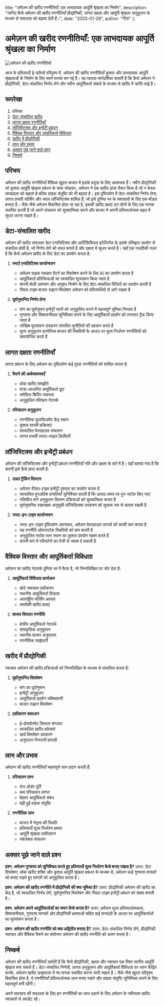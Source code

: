   title: "अमेज़न की खरीद रणनीतियाँ: एक लाभदायक आपूर्ति श्रृंखला का निर्माण",
  description: "जानिए कैसे अमेज़न की खरीद रणनीतियाँ प्रौद्योगिकी, लागत दक्षता और आपूर्ति श्रृंखला अनुकूलन के माध्यम से सफलता को बढ़ावा देती हैं।",
  date: "2025-01-28",
  author: "गीता"
};

# अमेज़न की खरीद रणनीतियाँ: एक लाभदायक आपूर्ति श्रृंखला का निर्माण

![अमेज़न की खरीद रणनीतियाँ](/images/blog/amazon-procurement-strategies.jpeg)

आज के प्रतिस्पर्धी ई-कॉमर्स परिदृश्य में, अमेज़न की खरीद रणनीतियाँ कुशल और लाभदायक आपूर्ति श्रृंखलाओं के निर्माण के लिए स्वर्ण मानक बन गई हैं। यह व्यापक मार्गदर्शिका बताती है कि कैसे अमेज़न ने प्रौद्योगिकी, डेटा-संचालित निर्णय लेने और नवीन आपूर्तिकर्ता संबंधों के माध्यम से खरीद में क्रांति लाई है।

## रूपरेखा

1. परिचय
2. [डेटा-संचालित खरीद](#डेटा-संचालित-खरीद)
3. [लागत दक्षता रणनीतियाँ](#लागत-दक्षता-रणनीतियाँ)
4. [लॉजिस्टिक्स और इन्वेंट्री प्रबंधन](#लॉजिस्टिक्स-और-इन्वेंट्री-प्रबंधन)
5. [वैश्विक विस्तार और आपूर्तिकर्ता विविधता](#वैश्विक-विस्तार-और-आपूर्तिकर्ता-विविधता)
6. [खरीद में प्रौद्योगिकी](#खरीद-में-प्रौद्योगिकी)
7. [लाभ और प्रभाव](#लाभ-और-प्रभाव)
8. [अक्सर पूछे जाने वाले प्रश्न](#अक्सर-पूछे-जाने-वाले-प्रश्न)
9. [निष्कर्ष](#निष्कर्ष)

## परिचय

अमेज़न की खरीद रणनीतियाँ वैश्विक खुदरा बाजार में इसके प्रभुत्व के लिए आवश्यक हैं। नवीन प्रौद्योगिकी को कुशल आपूर्ति श्रृंखला प्रबंधन के साथ जोड़कर, अमेज़न ने एक खरीद ढांचा तैयार किया है जो न केवल लाभप्रदता को बढ़ाता है बल्कि ग्राहक संतुष्टि को भी बढ़ाता है। इस दृष्टिकोण में डेटा-संचालित निर्णय लेना, लागत प्रभावी सोर्सिंग और चपल लॉजिस्टिक्स शामिल हैं, जो इसे दुनिया भर के व्यवसायों के लिए एक मॉडल बनाता है। जैसे-जैसे अमेज़न विकसित होता जा रहा है, इसकी खरीद प्रथाएं उन लोगों के लिए एक मानक स्थापित करती हैं जो अपने संचालन को सुव्यवस्थित करने और बाजार में अपनी प्रतिस्पर्धात्मक बढ़त में सुधार करना चाहते हैं।

## डेटा-संचालित खरीद

अमेज़न की खरीद सफलता डेटा एनालिटिक्स और आर्टिफिशियल इंटेलिजेंस के इसके परिष्कृत उपयोग से संचालित होती है, जो निर्णय लेने को सरल बनाते हैं और दक्षता में सुधार करते हैं। यहाँ एक नज़दीकी नज़र है कि कैसे अमेज़न खरीद के लिए डेटा का उपयोग करता है:

1. **स्मार्ट एनालिटिक्स कार्यान्वयन**
   - अमेज़न ग्राहक व्यवहार पैटर्न का विश्लेषण करने के लिए AI का उपयोग करता है
   - आपूर्तिकर्ता प्रतिक्रियाओं का स्वचालित मूल्यांकन किया जाता है
   - कंपनी बोली आमंत्रण और अनुबंध निर्माण के लिए डेटा-संचालित विधियों का उपयोग करती है
   - रीयल-टाइम बाजार रुझान विश्लेषण अमेज़न को प्रतिस्पर्धियों से आगे रखता है

2. **पूर्वानुमानित निर्णय लेना**
   - मांग का पूर्वानुमान इन्वेंट्री स्तरों को अनुकूलित करने में महत्वपूर्ण भूमिका निभाता है
   - गुणवत्ता और विश्वसनीयता सुनिश्चित करने के लिए आपूर्तिकर्ता प्रदर्शन को लगातार ट्रैक किया जाता है
   - जोखिम मूल्यांकन उपकरण संभावित चुनौतियों की पहचान करते हैं
   - मूल्य अनुकूलन एल्गोरिथ्म बाजार की स्थितियों के आधार पर मूल्य निर्धारण रणनीतियों को समायोजित करते हैं

## लागत दक्षता रणनीतियाँ

लागत प्रबंधन के लिए अमेज़न का दृष्टिकोण कई पूरक रणनीतियों को शामिल करता है:

1. **पैमाने की अर्थव्यवस्थाएँ**
   - थोक खरीद समझौते
   - मात्रा-आधारित आपूर्तिकर्ता छूट
   - समेकित शिपिंग व्यवस्था
   - अनुकूलित परिवहन नेटवर्क

2. **परिचालन अनुकूलन**
   - रणनीतिक फुलफिलमेंट केंद्र स्थान
   - कुशल वापसी प्रक्रियाएं
   - स्वचालित वेयरहाउस संचालन
   - लागत प्रभावी लास्ट-माइल डिलीवरी

## लॉजिस्टिक्स और इन्वेंट्री प्रबंधन

अमेज़न की लॉजिस्टिक्स और इन्वेंट्री प्रबंधन रणनीतियाँ गति और दक्षता के बारे में हैं। यहाँ बताया गया है कि कंपनी इसे कैसे प्राप्त करती है:

1. **उन्नत ट्रैकिंग सिस्टम**
   - अमेज़न रीयल-टाइम इन्वेंट्री दृश्यता का उपयोग करता है
   - स्वचालित पुनर्आदेश प्रणालियाँ सुनिश्चित करती हैं कि उत्पाद समय पर पुनः स्टॉक किए जाएं
   - गतिशील मार्ग अनुकूलन वितरण प्रक्रियाओं को सुव्यवस्थित करता है
   - पूर्वानुमानित रखरखाव अनुसूची लॉजिस्टिक्स उपकरण को सुचारू रूप से चलता रखती है

2. **जस्ट-इन-टाइम कार्यान्वयन**
   - जस्ट-इन-टाइम दृष्टिकोण अपनाकर, अमेज़न वेयरहाउस लागतों को काफी कम करता है
   - यह रणनीति ओवरस्टॉक स्थितियों को कम करती है
   - अनुकूलित स्टॉक स्तर स्थान का कुशल उपयोग सक्षम करते हैं
   - कंपनी मांग में परिवर्तनों का तेजी से जवाब दे सकती है

## वैश्विक विस्तार और आपूर्तिकर्ता विविधता

अमेज़न का खरीद नेटवर्क दुनिया भर में फैला है, जो निम्नलिखित पर जोर देता है:

1. **आपूर्तिकर्ता विविधता कार्यक्रम**
   - छोटे व्यवसाय एकीकरण
   - स्थानीय आपूर्तिकर्ता विकास
   - अंतर्राष्ट्रीय सोर्सिंग अवसर
   - समावेशी खरीद प्रथाएं

2. **बाजार विस्तार रणनीति**
   - क्षेत्रीय आपूर्तिकर्ता नेटवर्क
   - सांस्कृतिक अनुकूलन
   - स्थानीय बाजार अनुपालन
   - रणनीतिक साझेदारी

## खरीद में प्रौद्योगिकी

नवाचार अमेज़न की खरीद प्रक्रियाओं को निम्नलिखित के माध्यम से संचालित करता है:

1. **पूर्वानुमानित विश्लेषण**
   - मांग का पूर्वानुमान
   - इन्वेंट्री अनुकूलन
   - आपूर्तिकर्ता प्रदर्शन भविष्यवाणी
   - बाजार रुझान विश्लेषण

2. **एकीकरण समाधान**
   - ई-प्रोक्योरमेंट सिस्टम संगतता
   - स्वचालित खरीद वर्कफ़्लो
   - खर्च विश्लेषण उपकरण
   - अनुपालन निगरानी प्रणाली

## लाभ और प्रभाव

अमेज़न की खरीद रणनीतियाँ महत्वपूर्ण लाभ प्रदान करती हैं:

1. **परिचालन लाभ**
   - तेज ऑर्डर पूर्ति
   - कम परिचालन लागत
   - बेहतर आपूर्तिकर्ता संबंध
   - बढ़ी हुई ग्राहक संतुष्टि

2. **रणनीतिक लाभ**
   - बाजार में नेतृत्व की स्थिति
   - प्रतिस्पर्धी मूल्य निर्धारण क्षमता
   - आपूर्ति श्रृंखला लचीलापन
   - स्केलेबल संचालन

## अक्सर पूछे जाने वाले प्रश्न

**प्रश्न: अमेज़न गुणवत्ता को सुनिश्चित करते हुए प्रतिस्पर्धी मूल्य निर्धारण कैसे बनाए रखता है?**
उत्तर: डेटा विश्लेषण, थोक खरीद शक्ति और कुशल आपूर्ति श्रृंखला प्रबंधन के माध्यम से, अमेज़न कड़े गुणवत्ता मानकों को बनाए रखते हुए लागतों को अनुकूलित करता है।

**प्रश्न: अमेज़न की खरीद रणनीति में प्रौद्योगिकी की क्या भूमिका है?**
उत्तर: प्रौद्योगिकी अमेज़न की खरीद का केंद्र है, जो स्वचालित निर्णय लेने, पूर्वानुमानित विश्लेषण और रीयल-टाइम इन्वेंट्री प्रबंधन को सक्षम बनाती है।

**प्रश्न: अमेज़न अपने आपूर्तिकर्ताओं का चयन कैसे करता है?**
उत्तर: अमेज़न मूल्य प्रतिस्पर्धात्मकता, विश्वसनीयता, गुणवत्ता मानकों और प्रौद्योगिकी क्षमताओं सहित कई मानदंडों के आधार पर आपूर्तिकर्ताओं का मूल्यांकन करता है।

**प्रश्न: अमेज़न की खरीद रणनीति को क्या अद्वितीय बनाता है?**
उत्तर: डेटा-संचालित निर्णय लेने, प्रौद्योगिकी नवाचार और वैश्विक पैमाने का संयोजन अमेज़न की खरीद रणनीति को अलग करता है।

## निष्कर्ष

अमेज़न की खरीद रणनीतियाँ दर्शाती हैं कि कैसे प्रौद्योगिकी, दक्षता और नवाचार एक विश्व स्तरीय आपूर्ति श्रृंखला बना सकते हैं। डेटा-संचालित निर्णयों, लागत अनुकूलन और आपूर्तिकर्ता विविधता पर ध्यान केंद्रित करके, अमेज़न खरीद उत्कृष्टता में नए मानक स्थापित करना जारी रखता है। जैसे-जैसे खुदरा परिदृश्य विकसित होता है, ये रणनीतियाँ प्रतिस्पर्धात्मक लाभ बनाए रखने और ग्राहक संतुष्टि सुनिश्चित करने के लिए महत्वपूर्ण बनी रहेंगी।

अपने व्यवसाय की सफलता के लिए इन रणनीतियों का लाभ उठाने के लिए अमेज़न के नवीनतम खरीद नवाचारों से अपडेट रहें।